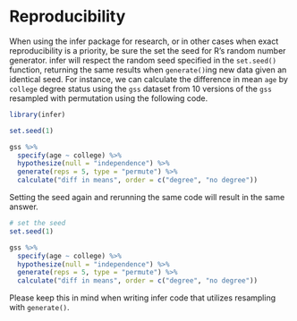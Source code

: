 # Reproducibility

When using the infer package for research, or in other cases when exact reproducibility is a priority, be sure the set the seed for R's random number generator. infer will respect the random seed specified in the `set.seed()` function, returning the same results when `generate()`ing new data given an identical seed. For instance, we can calculate the difference in mean `age` by `college` degree status using the `gss` dataset from 10 versions of the `gss` resampled with permutation using the following code.

```r
library(infer)
```

```r
set.seed(1)

gss %>%
  specify(age ~ college) %>%
  hypothesize(null = "independence") %>%
  generate(reps = 5, type = "permute") %>%
  calculate("diff in means", order = c("degree", "no degree"))
```

Setting the seed again and rerunning the same code will result in the same answer.

```r
# set the seed
set.seed(1)

gss %>%
  specify(age ~ college) %>%
  hypothesize(null = "independence") %>%
  generate(reps = 5, type = "permute") %>%
  calculate("diff in means", order = c("degree", "no degree"))
```

Please keep this in mind when writing infer code that utilizes resampling with `generate()`.
